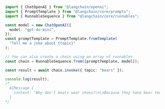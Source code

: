 ```typescript
import { ChatOpenAI } from "@langchain/openai";
import { PromptTemplate } from "@langchain/core/prompts";
import { RunnableSequence } from "@langchain/core/runnables";

const model = new ChatOpenAI({
  model: "gpt-4o-mini",
});
const promptTemplate = PromptTemplate.fromTemplate(
  "Tell me a joke about {topic}"
);

// You can also create a chain using an array of runnables
const chain = RunnableSequence.from([promptTemplate, model]);

const result = await chain.invoke({ topic: "bears" });

console.log(result);
/*
  AIMessage {
    content: "Why don't bears wear shoes?\n\nBecause they have bear feet!",
  }
*/
```
